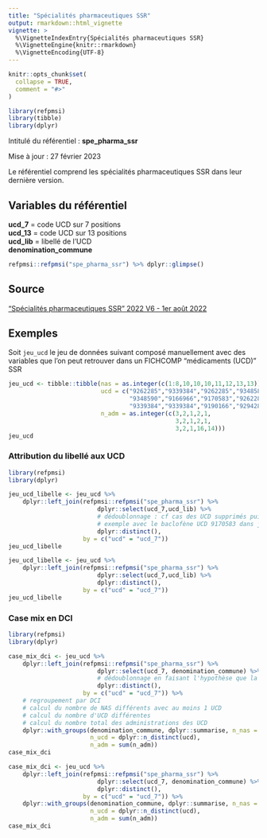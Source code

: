 ```yaml
---
title: "Spécialités pharmaceutiques SSR"
output: rmarkdown::html_vignette
vignette: >
  %\VignetteIndexEntry{Spécialités pharmaceutiques SSR}
  %\VignetteEngine{knitr::rmarkdown}
  %\VignetteEncoding{UTF-8}
---
```


```r
knitr::opts_chunk$set(
  collapse = TRUE,
  comment = "#>"
)
```

```r
library(refpmsi)
library(tibble)
library(dplyr)
```

Intitulé du référentiel : **spe_pharma_ssr**

Mise à jour : 27 février 2023  

Le référentiel comprend les spécialités pharmaceutiques SSR dans leur dernière version.  

## Variables du référentiel  
**ucd_7** = code UCD sur 7 positions  
**ucd_13** = code UCD sur 13 positions  
**ucd_lib** = libellé de l'UCD  
**denomination_commune**  

```r

refpmsi::refpmsi("spe_pharma_ssr") %>% dplyr::glimpse()

```

## Source  
["Spécialités pharmaceutiques SSR" 2022 V6 - 1er août 2022](https://www.atih.sante.fr/sites/default/files/public/content/4237/med_ssr_2022_v6.xlsx)  

## Exemples  

Soit `jeu_ucd` le jeu de données suivant composé manuellement avec des variables que l'on peut retrouver dans un FICHCOMP "médicaments (UCD)" SSR   

```r
jeu_ucd <- tibble::tibble(nas = as.integer(c(1:8,10,10,10,11,12,13,13)),
                          ucd = c("9262285","9339384","9262285","9348584","9190166",
                                  "9348590","9166966","9170583","9262285","9339384",
                                  "9339384","9339384","9190166","9294285","9294285"),
                          n_adm = as.integer(c(3,2,1,2,1,
                                               3,2,1,2,1,
                                               3,2,1,16,14)))
jeu_ucd
```

### Attribution du libellé aux UCD  


```r
library(refpmsi)
library(dplyr)

jeu_ucd_libelle <- jeu_ucd %>% 
    dplyr::left_join(refpmsi::refpmsi("spe_pharma_ssr") %>% 
                         dplyr::select(ucd_7,ucd_lib) %>% 
                         # dédoublonnage : cf cas des UCD supprimés puis réintroduits
                         # exemple avec le baclofène UCD 9170583 dans jeu_ucd
                         dplyr::distinct(),
                     by = c("ucd" = "ucd_7"))
jeu_ucd_libelle
```


```r
jeu_ucd_libelle <- jeu_ucd %>% 
    dplyr::left_join(refpmsi::refpmsi("spe_pharma_ssr") %>% 
                         dplyr::select(ucd_7,ucd_lib) %>% 
                         dplyr::distinct(),
                     by = c("ucd" = "ucd_7"))
jeu_ucd_libelle
```

### Case mix en DCI  

```r
library(refpmsi)
library(dplyr)

case_mix_dci <- jeu_ucd %>%
    dplyr::left_join(refpmsi::refpmsi("spe_pharma_ssr") %>% 
                         dplyr::select(ucd_7, denomination_commune) %>% 
                         # dédoublonnage en faisant l'hypothèse que la DCI d'un UCD ne change pas
                         dplyr::distinct(),
                     by = c("ucd" = "ucd_7")) %>%
    # regroupement par DCI
    # calcul du nombre de NAS différents avec au moins 1 UCD
    # calcul du nombre d'UCD différentes
    # calcul du nombre total des administrations des UCD
    dplyr::with_groups(denomination_commune, dplyr::summarise, n_nas = dplyr::n_distinct(nas),
                       n_ucd = dplyr::n_distinct(ucd),
                       n_adm = sum(n_adm))
case_mix_dci
```

```r
case_mix_dci <- jeu_ucd %>%
    dplyr::left_join(refpmsi::refpmsi("spe_pharma_ssr") %>% 
                         dplyr::select(ucd_7, denomination_commune) %>% 
                         dplyr::distinct(),
                     by = c("ucd" = "ucd_7")) %>%
    dplyr::with_groups(denomination_commune, dplyr::summarise, n_nas = dplyr::n_distinct(nas),
                       n_ucd = dplyr::n_distinct(ucd),
                       n_adm = sum(n_adm))
case_mix_dci
```
